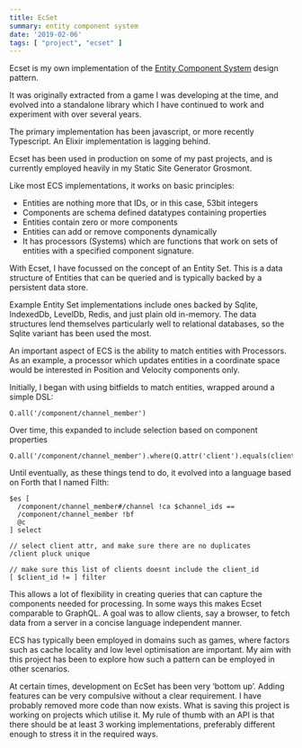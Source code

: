 ```yaml
---
title: EcSet
summary: entity component system
date: '2019-02-06'
tags: [ "project", "ecset" ]
---
```


<Heading e={e} />


Ecset is my own implementation of the 
[Entity Component System](https://github.com/SanderMertens/ecs-faq#what-is-ecs) 
design pattern.

It was originally extracted from a game I was developing at the time, and evolved into a 
standalone library which I have continued to work and experiment with over several years.

The primary implementation has been javascript, or more recently Typescript. An Elixir 
implementation is lagging behind.

Ecset has been used in production on some of my past projects, and is currently employed 
heavily in my Static Site Generator Grosmont.

Like most ECS implementations, it works on basic principles:

- Entities are nothing more that IDs, or in this case, 53bit integers
- Components are schema defined datatypes containing properties
- Entities contain zero or more components
- Entities can add or remove components dynamically
- It has processors (Systems) which are functions that work on sets of entities with a 
specified component signature.

With Ecset, I have focussed on the concept of an Entity Set. This is a data structure of 
Entities that can be queried and is typically backed by a persistent data store.

Example Entity Set implementations include ones backed by Sqlite, IndexedDb, LevelDb, 
Redis, and just plain old in-memory. The data structures lend themselves particularly well 
to relational databases, so the Sqlite variant has been used the most.


An important aspect of ECS is the ability to match entities with Processors. As an example, 
a processor which updates entities in a coordinate space would be interested in Position 
and Velocity components only. 

Initially, I began with using bitfields to match entities, wrapped around a simple DSL:

```
Q.all('/component/channel_member')
```

Over time, this expanded to include selection based on component properties

```
Q.all('/component/channel_member').where(Q.attr('client').equals(clientID))
```


Until eventually, as these things tend to do, it evolved into a language based on Forth 
that I named Filth:

```
$es [
  /component/channel_member#/channel !ca $channel_ids ==
  /component/channel_member !bf
  @c
] select

// select client attr, and make sure there are no duplicates
/client pluck unique 
                
// make sure this list of clients doesnt include the client_id
[ $client_id != ] filter
```

This allows a lot of flexibility in creating queries that can capture the components 
needed for processing. In some ways this makes Ecset comparable to GraphQL. A goal was 
to allow clients, say a browser, to fetch data from a server in a concise language independent manner.

ECS has typically been employed in domains such as games, where factors such as cache 
locality and low level optimisation are important. My aim with this project has been to 
explore how such a pattern can be employed in other scenarios.






At certain times, development on EcSet has been very ‘bottom up’. Adding features can 
be very compulsive without a clear requirement. I have probably removed more code than 
now exists. What is saving this project is working on projects which utilise it. My rule 
of thumb with an API is that there should be at least 3 working implementations, preferably 
different enough to stress it in the required ways.